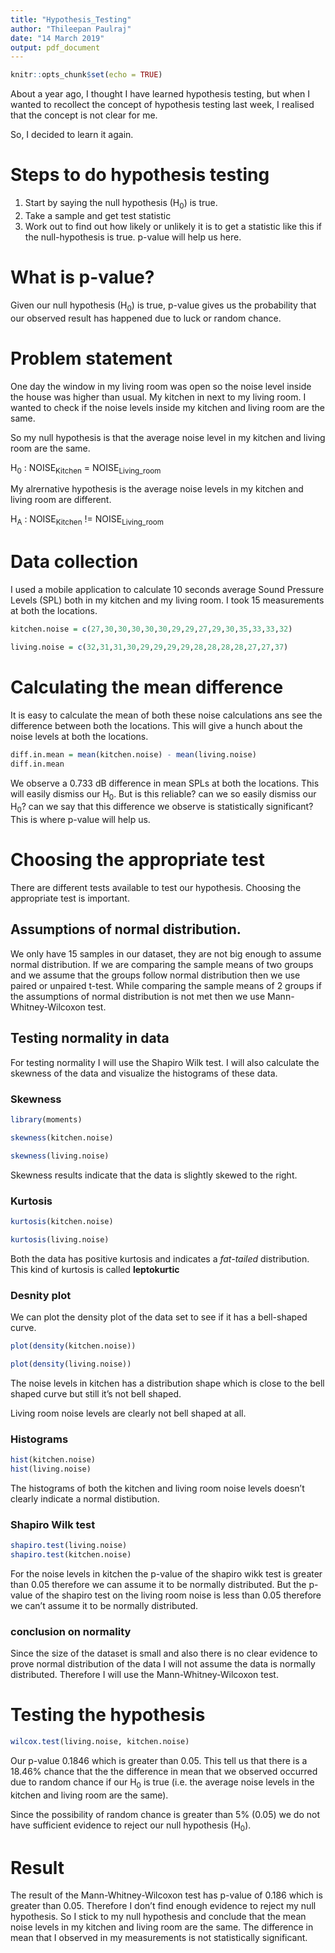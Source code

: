 ```yaml
---
title: "Hypothesis_Testing"
author: "Thileepan Paulraj"
date: "14 March 2019"
output: pdf_document
---
```


```r
knitr::opts_chunk$set(echo = TRUE)
```

About a year ago, I thought I have learned hypothesis testing, but when I wanted to recollect the concept of hypothesis testing last week, I realised that the concept is not clear for me. 

So, I decided to learn it again.

# Steps to do hypothesis testing

1. Start by saying the null hypothesis (H~0~) is true. 
2. Take a sample and get test statistic
3. Work out to find out how likely or unlikely it is to get a statistic like this if the null-hypothesis is true. p-value will help us here.

# What is p-value? 

Given our null hypothesis (H~0~) is true, p-value gives us the probability that our observed result has happened due to luck or random chance.

# Problem statement

One day the window in my living room was open so the noise level inside the house was higher than usual. My kitchen in next to my living room. I wanted to check if the noise levels inside my kitchen and living room are the same. 

So my null hypothesis is that the average noise level in my kitchen and living room are the same. 

H~0~ : NOISE~Kitchen~ = NOISE~Living_room~

My alrernative hypothesis is the average noise levels in my kitchen and living room are different. 

H~A~ : NOISE~Kitchen~ != NOISE~Living_room~


# Data collection

I used a mobile application to calculate 10 seconds average Sound Pressure Levels (SPL) both in my kitchen and my living room. I took 15 measurements at both the locations. 

```r
kitchen.noise = c(27,30,30,30,30,30,29,29,27,29,30,35,33,33,32)

living.noise = c(32,31,31,30,29,29,29,29,28,28,28,28,27,27,37)
```

# Calculating the mean difference

It is easy to calculate the mean of both these noise calculations ans see the difference between both the locations. This will give a hunch about the noise levels at both the locations. 

```r
diff.in.mean = mean(kitchen.noise) - mean(living.noise)
diff.in.mean
```

We observe a 0.733 dB difference in mean SPLs at both the locations. This will easily dismiss our H~0~. But is this reliable? can we so easily dismiss our H~0~? can we say that this difference we observe is statistically significant? 
This is where p-value will help us. 

# Choosing the appropriate test

There are different tests available to test our hypothesis. Choosing the appropriate test is important. 

## Assumptions of normal distribution. 

We only have 15 samples in our dataset, they are not big enough to assume normal distribution. 
If we are comparing the sample means of two groups and we assume that the groups follow normal distribution then we use paired or unpaired t-test. 
While comparing the sample means of 2 groups if the assumptions of normal distribution is not met then we use Mann-Whitney-Wilcoxon test. 

## Testing normality in data

For testing normality I will use the Shapiro Wilk test. I will also calculate the skewness of the data and visualize the histograms of these data. 

### Skewness

```r
library(moments)

skewness(kitchen.noise)

skewness(living.noise)
```

Skewness results indicate that the data is slightly skewed to the right. 

### Kurtosis

```r
kurtosis(kitchen.noise)

kurtosis(living.noise)
```
Both the data has positive kurtosis and indicates a *fat-tailed* distribution. This kind of kurtosis is called **leptokurtic** 

### Desnity plot

We can plot the density plot of the data set to see if it has a bell-shaped curve. 

```r
plot(density(kitchen.noise))

plot(density(living.noise))
```

The noise levels in kitchen has a distribution shape which is close to the bell shaped curve but still it's not bell shaped. 

Living room noise levels are clearly not bell shaped at all. 

### Histograms

```r
hist(kitchen.noise)
hist(living.noise)
```

The histograms of both the kitchen and living room noise levels doesn't clearly indicate a normal distibution.

### Shapiro Wilk test

```r
shapiro.test(living.noise)
shapiro.test(kitchen.noise)
```

For the noise levels in kitchen the p-value of the shapiro wikk test is greater than 0.05 therefore we can assume it to be normally distributed. But the p-value of the shapiro test on the living room noise is less than 0.05 therefore we can't assume it to be normally distributed. 

### conclusion on normality

Since the size of the dataset is small and also there is no clear evidence to prove normal distribution of the data I will not assume the data is normally distributed. Therefore I will use the Mann-Whitney-Wilcoxon test. 

# Testing the hypothesis

```r
wilcox.test(living.noise, kitchen.noise)
```

Our p-value 0.1846 which is greater than 0.05. This tell us that there is a 18.46% chance that the the difference in mean that we observed occurred due to random chance if our H~0~ is true (i.e. the average noise levels in the kitchen and living room are the same). 

Since the possibility of random chance is greater than 5% (0.05) we do not have sufficient evidence to reject our null hypothesis (H~0~). 

# Result

The result of the Mann-Whitney-Wilcoxon test has  p-value of 0.186 which is greater than 0.05. Therefore I don't find enough evidence to reject my null hypothesis. So I stick to my null hypothesis and conclude that the mean noise levels in my kitchen and living room are the same. The difference in mean that I observed in my measurements is not statistically significant.  